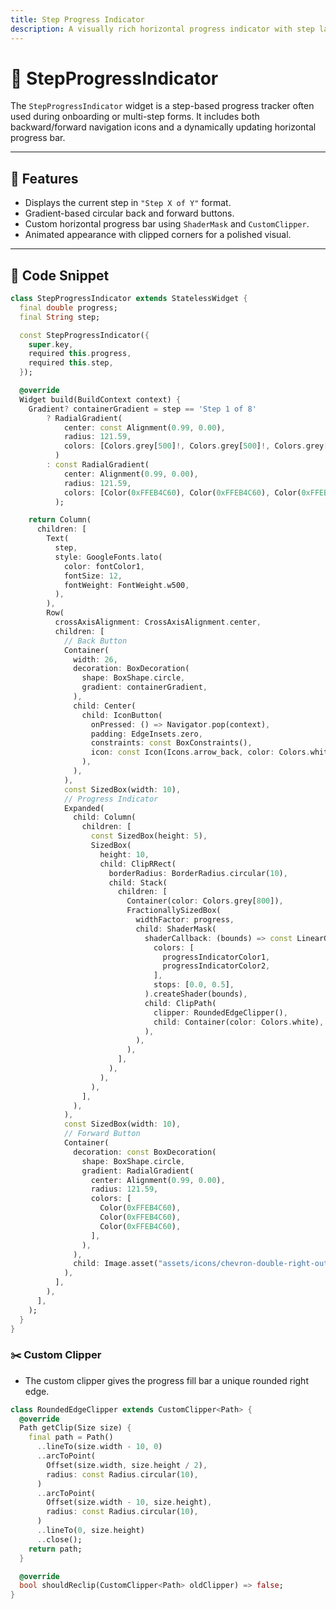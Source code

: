 ```yaml
---
title: Step Progress Indicator
description: A visually rich horizontal progress indicator with step label, radial gradient buttons, and custom-shaped progress bar for step-based navigation.
---
```


# 🚥 StepProgressIndicator

The `StepProgressIndicator` widget is a step-based progress tracker often used during onboarding or multi-step forms. It includes both backward/forward navigation icons and a dynamically updating horizontal progress bar.

---

## 🎯 Features

- Displays the current step in `"Step X of Y"` format.
- Gradient-based circular back and forward buttons.
- Custom horizontal progress bar using `ShaderMask` and `CustomClipper`.
- Animated appearance with clipped corners for a polished visual.

---

## 🧱 Code Snippet

```dart
class StepProgressIndicator extends StatelessWidget {
  final double progress;
  final String step;

  const StepProgressIndicator({
    super.key,
    required this.progress,
    required this.step,
  });

  @override
  Widget build(BuildContext context) {
    Gradient? containerGradient = step == 'Step 1 of 8'
        ? RadialGradient(
            center: const Alignment(0.99, 0.00),
            radius: 121.59,
            colors: [Colors.grey[500]!, Colors.grey[500]!, Colors.grey[500]!],
          )
        : const RadialGradient(
            center: Alignment(0.99, 0.00),
            radius: 121.59,
            colors: [Color(0xFFEB4C60), Color(0xFFEB4C60), Color(0xFFEB4C60)],
          );

    return Column(
      children: [
        Text(
          step,
          style: GoogleFonts.lato(
            color: fontColor1,
            fontSize: 12,
            fontWeight: FontWeight.w500,
          ),
        ),
        Row(
          crossAxisAlignment: CrossAxisAlignment.center,
          children: [
            // Back Button
            Container(
              width: 26,
              decoration: BoxDecoration(
                shape: BoxShape.circle,
                gradient: containerGradient,
              ),
              child: Center(
                child: IconButton(
                  onPressed: () => Navigator.pop(context),
                  padding: EdgeInsets.zero,
                  constraints: const BoxConstraints(),
                  icon: const Icon(Icons.arrow_back, color: Colors.white, size: 20),
                ),
              ),
            ),
            const SizedBox(width: 10),
            // Progress Indicator
            Expanded(
              child: Column(
                children: [
                  const SizedBox(height: 5),
                  SizedBox(
                    height: 10,
                    child: ClipRRect(
                      borderRadius: BorderRadius.circular(10),
                      child: Stack(
                        children: [
                          Container(color: Colors.grey[800]),
                          FractionallySizedBox(
                            widthFactor: progress,
                            child: ShaderMask(
                              shaderCallback: (bounds) => const LinearGradient(
                                colors: [
                                  progressIndicatorColor1,
                                  progressIndicatorColor2,
                                ],
                                stops: [0.0, 0.5],
                              ).createShader(bounds),
                              child: ClipPath(
                                clipper: RoundedEdgeClipper(),
                                child: Container(color: Colors.white),
                              ),
                            ),
                          ),
                        ],
                      ),
                    ),
                  ),
                ],
              ),
            ),
            const SizedBox(width: 10),
            // Forward Button
            Container(
              decoration: const BoxDecoration(
                shape: BoxShape.circle,
                gradient: RadialGradient(
                  center: Alignment(0.99, 0.00),
                  radius: 121.59,
                  colors: [
                    Color(0xFFEB4C60),
                    Color(0xFFEB4C60),
                    Color(0xFFEB4C60),
                  ],
                ),
              ),
              child: Image.asset("assets/icons/chevron-double-right-outline.png"),
            ),
          ],
        ),
      ],
    );
  }
}
```

### ✂️ Custom Clipper

- The custom clipper gives the progress fill bar a unique rounded right edge.

```dart
class RoundedEdgeClipper extends CustomClipper<Path> {
  @override
  Path getClip(Size size) {
    final path = Path()
      ..lineTo(size.width - 10, 0)
      ..arcToPoint(
        Offset(size.width, size.height / 2),
        radius: const Radius.circular(10),
      )
      ..arcToPoint(
        Offset(size.width - 10, size.height),
        radius: const Radius.circular(10),
      )
      ..lineTo(0, size.height)
      ..close();
    return path;
  }

  @override
  bool shouldReclip(CustomClipper<Path> oldClipper) => false;
}
```
